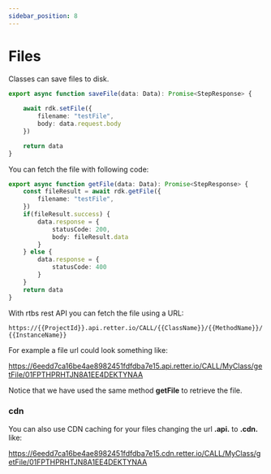 ```yaml
---
sidebar_position: 8
---
```


# Files

Classes can save files to disk.

```typescript
export async function saveFile(data: Data): Promise<StepResponse> {
    
    await rdk.setFile({
        filename: "testFile",
        body: data.request.body
    })

    return data
}
```

You can fetch the file with following code:

```typescript
export async function getFile(data: Data): Promise<StepResponse> {
    const fileResult = await rdk.getFile({
        filename: "testFile",
    })
    if(fileResult.success) {
        data.response = {
            statusCode: 200,
            body: fileResult.data
        }
    } else {
        data.response = {
            statusCode: 400
        }
    }
    return data
}
```

With rtbs rest API you can fetch the file using a URL:

```https://{{ProjectId}}.api.retter.io/CALL/{{ClassName}}/{{MethodName}}/{{InstanceName}}```

For example a file url could look something like:

https://6eedd7ca16be4ae8982451fdfdba7e15.api.retter.io/CALL/MyClass/getFile/01FPTHPRHTJN8A1EE4DEKTYNAA

Notice that we have used the same method __getFile__ to retrieve the file.

### cdn

You can also use CDN caching for your files changing the url __.api.__ to __.cdn.__ like:

https://6eedd7ca16be4ae8982451fdfdba7e15.cdn.retter.io/CALL/MyClass/getFile/01FPTHPRHTJN8A1EE4DEKTYNAA